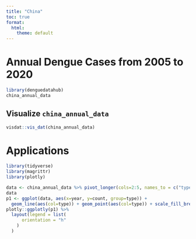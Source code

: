 ```yaml
---
title: "China"
toc: true
format:
  html:
    theme: default
---
```


# Annual Dengue Cases from 2005 to 2020

```r
library(denguedatahub)
china_annual_data
```

## Visualize `china_annual_data`

```r
visdat::vis_dat(china_annual_data)
```

# Applications

```r
library(tidyverse)
library(magrittr)
library(plotly)

data <- china_annual_data %>% pivot_longer(cols=2:5, names_to = c("type"), values_to = c("count"))
data                                           
p1 <- ggplot(data, aes(x=year, y=count, group=type)) +
  geom_line(aes(col=type)) + geom_point(aes(col=type)) + scale_fill_brewer(palette = "Dark2") +  theme(legend.position = "bottom") 
plotly::ggplotly(p1) %>%
  layout(legend = list(
      orientation = "h"
    )
  )
```